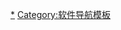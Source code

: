 {{Navbox
|name  = 杀毒软件
|title = [[杀毒软件]]
|bodyclass = hlist

|group1 = 防毒廠商
|list1  = {{Navbox subgroup
|group1 = 主要
|list1  = 
*[[Agnitum]]
*[[avast|Avast Software]]
*[[AVG Anti-Virus|AVG]]
*[[Avira AntiVirus]]
*[[BitDefender]]
*[[科摩多集团|Comodo]]
*[[大蜘蛛|Dr. Web]]
*[[ESET]]
*[[F-Secure]]
*[[卡巴斯基实验室|卡巴斯基]]
*[[McAfee]]
*[[奇虎360]]
*[[趨勢科技]]
*[[赛门铁克]]
*[[Sophos|守护使]]
*[[微软]]
*[[熊猫安全公司|熊猫]]

|group2 = 其它
|list2  = 
*[[安博士]]
*[[百度]]
*[[BullGuard]]
*[[思科系统|Cisco]]
*[[Check Point]]
*[[ClamWin]]
*[[Fortinet]]
*[[FRISK Software International|FRISK]]
*[[歌德塔]]
*[[GFI Software]]
*[[火绒公司]]
*[[Iolo Technologies|iolo]]
*[[Intego]]
*[[K7 Total Security|K7]]
*[[金山软件|金山]]
*[[Lavasoft]]
*[[Malwarebytes]]
*[[PSafe]]
*[[Quick Heal]]
*[[瑞星]]
*[[腾讯]]
*[[TG Soft]]
*[[TrustPort]]
*[[VirusBlokAda]]
*[[Webroot]]
*[[Zemana]]
*[[ZoneAlarm]]
}}

|group2 = [[防毒軟體列表|防毒產品]]
|list2  = {{Navbox subgroup
|group1 = 桌面端与伺服器端
|list1  = 

*[[安博士|AhnLab V3 Internet Security]]
*[[Avast (殺毒軟件)|Avast]]
*[[AVG Anti-Virus|AVG]]
*[[Avira AntiVirus|Avira Internet Security]]
*[[BitDefender]]
*[[BullGuard]]
*[[ClamWin]]
*[[Clam AntiVirus]]
*[[科摩多网络安全套装]]
*[[Dr. Web]]
*[[ESET NOD32]]
*[[F-Secure]]
*[[FRISK Software International|F-PROT]]
*[[Fortinet]]
*[[歌德塔]]
*[[GFI Software|VIPRE]]
*[[Advanced SystemCare]]
*[[iolo technologies|iolo System Shield]]
*[[K7 Total Security]]
*[[卡巴斯基防毒軟體]]
*[[卡巴斯基安全软件]]
*[[金山毒霸]]
*[[Intego|Mac Internet Security]]
*[[Malwarebytes' Anti-Malware]]
*[[McAfee VirusScan]]
*[[Microsoft Security Essentials]]
*[[Microsoft Defender]]
*[[NANO Antivirus]]
*[[Panda Security|Panda]]
*[[PSafe|PSafe TOTAL]]
*[[360 Total Security|360安全衛士]]
*<s>[[百度杀毒]]</s>
*[[Outpost Security Suite]]
*[[Sophos]]
*[[Symantec Endpoint Protection]]
*[[Immunet]]
*[[Element Anti-Virus]]
*[[諾頓防毒]]
*[[諾頓網絡安全大師]]
*[[Spyware Doctor]]
*[[VirIT eXplorer]]
*[[VirusBarrier]]
*[[Trend Micro Internet Security]]
*[[TrustPort]]
*[[Vba32 AntiVirus]]
*[[ZoneAlarm]]
*[[火绒安全软件]]
*[[腾讯电脑管家]]


|group2 = 移动端与平板端
|list2  = 
*[[AhnLab Inc|AhnLab Mobile Security]]
*[[Avast!|Avast Antivirus]]
*[[AVG Anti-Virus|AVG AntiVirus]]
*[[Avira AntiVirus|Avira Free Android Security]]
*[[BitDefender|Bitdefender Mobile Security]]
*[[BullGuard|BullGuard Mobile Security]]
*[[Cheetah Mobile|CM Security]]
*[[Comodo Mobile Security]]
*[[Dr. Web|Dr. Web Mobile Security Suite]]
*[[ESET NOD32|ESET Mobile Security]]
*[[F-Secure|F-Secure Mobile Security]]
*[[歌德塔|G Data MobileSecurity]]
*[[Lookout Mobile Security]]
*[[Intel Security|McAfee Mobile Security]]
*[[Microdot (公司)|Microdot Security]]
*[[PSafe TOTAL Android]]
*[[Sourcefire|FireAMP Mobile]]
*[[趨勢科技|Trend Micro Mobile Security]]
*[[TrustPort|TrustPort Mobile Security]]
*[[VirusBarrier]]
}}

}}<noinclude>

[[Category:杀毒软件|*]]
[[Category:软件导航模板]]
</noinclude>
